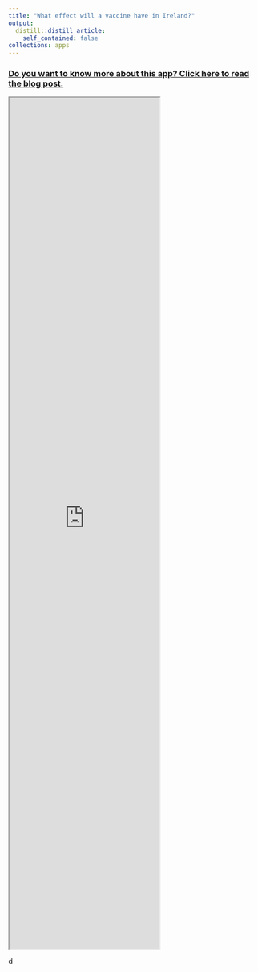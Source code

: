 ```yaml
---
title: "What effect will a vaccine have in Ireland?"
output:
  distill::distill_article:
    self_contained: false
collections: apps
---
```


### [Do you want to know more about this app? Click here to read the blog post.](https://www.hamilton.ie/covid19/posts/2020-11-05-vaccination-planning-for-2021/)

<iframe src="https://rstudioserver.hamilton.ie:3838/users/aparnell/SEIR_vaxx/" class="l-screen-inset shaded" height = "1700px"></iframe>
d